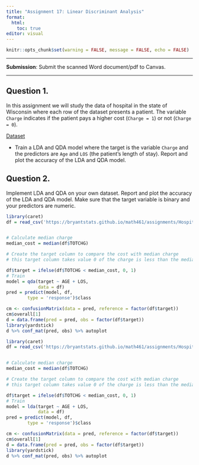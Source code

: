 ```yaml
---
title: "Assignment 17: Linear Discriminant Analysis"
format: 
  html: 
    toc: true
editor: visual
---
```


```r
knitr::opts_chunk$set(warning = FALSE, message = FALSE, echo = FALSE)
```

------------------------------------------------------------------------

**Submission**: Submit the scanned Word document/pdf to Canvas.

------------------------------------------------------------------------

## Question 1. 

In this assignment we will study the data of hospital in the state of Wisconsin where each row of the dataset presents a patient. The variable `Charge` indicates if the patient pays a higher cost (`Charge = 1`) or not (`Charge = 0`). 

[Dataset](HospitalCosts2.csv)

- Train a LDA and QDA model where the target is the variable `Charge` and the predictors are `Age` and `LOS` (the patient's length of stay). Report and plot the accuracy of the LDA and QDA model. 

## Question 2.

Implement LDA and QDA on your own dataset. Report and plot the accuracy of the LDA and QDA model. Make sure that the target variable is binary and your predictors are numeric. 


```r
library(caret)
df = read_csv('https://bryantstats.github.io/math461/assignments/HospitalCosts.csv')


# Calculate median charge
median_cost = median(df$TOTCHG)

# Create the target column to compare the cost with median charge
# this target column takes value 0 of the charge is less than the median and 1 otherwise

df$target = ifelse(df$TOTCHG < median_cost, 0, 1)
# Train
model = qda(target ~ AGE + LOS, 
            data = df)
pred = predict(model, df, 
        type = 'response')$class

cm <- confusionMatrix(data = pred, reference = factor(df$target))
cm$overall[1]
d = data.frame(pred = pred, obs = factor(df$target))
library(yardstick)
d %>% conf_mat(pred, obs) %>% autoplot
```



```r
library(caret)
df = read_csv('https://bryantstats.github.io/math461/assignments/HospitalCosts.csv')


# Calculate median charge
median_cost = median(df$TOTCHG)

# Create the target column to compare the cost with median charge
# this target column takes value 0 of the charge is less than the median and 1 otherwise

df$target = ifelse(df$TOTCHG < median_cost, 0, 1)
# Train
model = lda(target ~ AGE + LOS, 
            data = df)
pred = predict(model, df, 
        type = 'response')$class

cm <- confusionMatrix(data = pred, reference = factor(df$target))
cm$overall[1]
d = data.frame(pred = pred, obs = factor(df$target))
library(yardstick)
d %>% conf_mat(pred, obs) %>% autoplot
```

